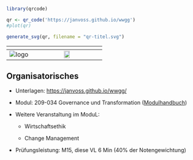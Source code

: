 
```r
library(qrcode)

qr <- qr_code('https://janvoss.github.io/wwgg')
#plot(qr)

generate_svg(qr, filename = "qr-titel.svg")

```

|       ${}$        |  ${}$  |
|:-----------------:|:--------------------------------------------------:|
| ![logo](logo.png) |    ![](qr-titel.svg){width="30%"}              |

:::{.callout-note 
    icon=false 
    collapse=true }

# Organisatorisches {.unnumbered}

- Unterlagen: <https://janvoss.github.io/wwgg/>

- Modul: 209-034 Governance und Transformation ([Modulhandbuch](https://www.hfwu.de/fileadmin/user_upload/FAVM/ZuB/Module/Modulhandbuch_spob_zub_2022_WiSe_Stand_2022_WiSe.pdf)) 

- Weitere Veranstaltung im ModuL:

  - Wirtschaftsethik

  - Change Management

- Prüfungsleistung: M15, diese VL  6 Min (40% der Notengewichtung)

:::